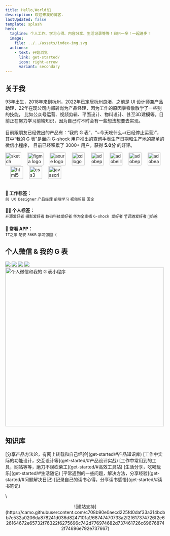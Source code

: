 ```yaml
---
title: Hello,World!👋
description: 欢迎来我的博客.
lastUpdated: false
template: splash
hero:
  tagline: 个人工作、学习心得、内容分享、生活记录等等！日拱一卒！一起进步！
  image:
    file: ../../assets/index-img.svg
  actions:
    - text: 开始浏览
      link: get-started/
      icon: right-arrow
      variant: secondary
---
```


## 关于我
93年出生，2018年来到杭州，2022年已定居杭州良渚，之前是 UI 设计师兼产品助理，22年在现公司内部转岗为产品经理，因为工作的原因零零散散学了一些别的技能，
比如公众号运营、视频剪辑、平面设计、物料设计、甚至3D建模等。目前正在努力学习前端知识，因为自己时不时会有一些想法想要去实现。\
\
目前跟朋友已经做出的产品有：“我的 G 表”、“~今天吃什么~(已经停止运营)”，其中“我的 G 表”是面向 G-shock 用户推出的查询手表生产日期和生产地的简单的微信小程序，
目前已经积累了 3000+ 用户，获得 **5.0分** 的好评。

<div align="left">
  
  <img src="https://cdn.freebiesupply.com/logos/large/2x/sketch-2-logo-svg-vector.svg" height="40" width="50" alt="sketch logo"  />
  <img width="12" />
  <img src="https://img.icons8.com/?size=512&id=zfHRZ6i1Wg0U&format=png" height="40" width="50" alt="figma logo"  />
  <img width="12" />
  <img src="https://ts1.cn.mm.bing.net/th/id/R-C.390f784ed9ef02fc402534be18b73e5c?rik=Oss19YIvfunIMw&riu=http%3a%2f%2fwww.kkx.net%2fuploadfile%2f2019%2f0814%2f20190814083651776.png&ehk=doWRToBp5HLGoM11tnYypK3JA1Zyvir1r24o8V4UxL4%3d&risl=&pid=ImgRaw&r=0" height="40" width="50" alt="axure logo"  />
  <img width="12" />
  <img src="https://skillicons.dev/icons?i=xd" height="40" alt="xd logo"  />
  <img width="12" />
  <img src="https://skillicons.dev/icons?i=ps" height="40" alt="adobephotoshop logo"  />
  <img width="12" />
  <img src="https://skillicons.dev/icons?i=ai" height="40" alt="adobeillustrator logo"  />
  <img width="12" />
  <img src="https://skillicons.dev/icons?i=pr" height="40" alt="adobepremierepro logo"  />
  <img width="12" />
  <img src="https://skillicons.dev/icons?i=ae" height="40" alt="adobeaftereffects logo"  />
  <img width="12" />
  <img src="https://skillicons.dev/icons?i=html" height="40" alt="html5 logo"  />
  <img width="12" />
  <img src="https://skillicons.dev/icons?i=css" height="40" alt="css3 logo"  />
  <img width="12" />
  <img src="https://skillicons.dev/icons?i=js" height="40" alt="javascript logo"  />
  <img width="12" />
</div>

\
**💼 工作标签：**\
`前 UX Designer` `产品经理` `前端学习` `视频剪辑` `国企` \
\
**👨‍💻 个人标签：**\
`开源爱好者` `摄影爱好者` `数码科技爱好者` `华为全家桶` `G-shock 爱好者` `🍸调酒爱好者` `🍼奶爸` \
\
**📲 常看 APP：**\
`IT之家` `酷安` `36KR` `学习强国（`

## 个人微信 & 我的 G 表
<img src="https://img.shields.io/badge/github-mnigc-%231677ff?style=for-the-badge"/> 
<img src="https://img.shields.io/badge/bilibili-理性的大超-%23fb7299?style=for-the-badge"/>
<img src="https://img.shields.io/badge/微信-club_60-%232aae67?style=for-the-badge"/>
<img src="https://img.shields.io/badge/邮箱-mnisgc@163.com-%232271d4?style=for-the-badge"/>

<img src="https://s2.loli.net/2024/05/09/w6NKlQZRmCzhD7Y.png" alt="个人微信和我的 G 表小程序" width="500"/>

## 知识库
<CardGrid>
  <Card title="产品知识库" icon="document">
    [分享产品方法论，有网上转载和自己经验](get-started/#产品知识库)
  </Card>
  <Card title="产品设计实战" icon="document">
    [工作中实际的功能设计，交互设计等](get-started/#产品设计实战)
  </Card>
  <Card title="高效工具站" icon="document">
    [工作中常用到的工具，网站等等，磨刀不误砍柴工](get-started/#高效工具站)
  </Card>
  <Card title="生活随记" icon="document">
    [生活分享，吃喝玩乐](get-started/#生活随记)
  </Card>
  <Card title="问题日记" icon="document">
    [平常遇到的一些问题，解决方法，分享经验](get-started/#问题解决日记)
  </Card>
  <Card title="读书笔记" icon="document">
    [记录自己的读书心得，分享读书感悟](get-started/#读书笔记)
  </Card>
</CardGrid>

<LinkCard
  title="查看所有的知识库"
  description="查看所有的知识库和文章，希望能为大家提供一些帮助，也欢迎批评指正，互相交流。"
  href="/get-started/"
/>
\
<center>![建站支持](https://camo.githubusercontent.com/c708b90e0aecd225fd0daf33a314bcbb7e532a0206da878241d036d8247101a1/68747470733a2f2f617374726f2e626164672e65732f76322f6275696c742d776974682d737461726c696768742f74696e792e737667)</center>